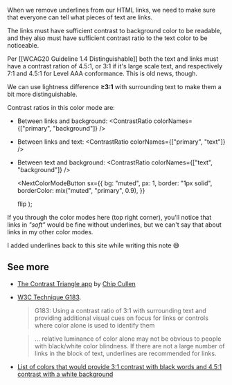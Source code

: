 

When we remove underlines from our HTML links, we need to make sure that
everyone can tell what pieces of text are links.

The links must have sufficient contrast to background color to be readable,
and they also must have sufficient contrast ratio to the text color to be
noticeable.

Per [[WCAG20 Guideline 1.4 Distinguishable]] both the text and links must
have a contrast ration of 4.5:1, or 3:1 if it's large scale text, and
respectively 7:1 and 4.5:1 for Level AAA conformance. This is old news,
though.

We can use lightness difference **≥3:1** with surrounding text to make them
a bit more distinguishable.

Contrast ratios in this color mode are:

- Between links and background: <ContrastRatio colorNames={["primary",
  "background"]} />
- Between links and text: <ContrastRatio colorNames={["primary", "text"]} />
- Between text and background: <ContrastRatio colorNames={["text",
  "background"]} />

  <NextColorModeButton
    sx={{
      bg: "muted",
      px: 1,
      border: "1px solid",
      borderColor: mix("muted", "primary", 0.9),
    }}
  >
    flip
  </NextColorModeButton>
);

If you <Flip /> through the color modes here (top right corner), you'll
notice that links in _"soft"_ would be fine without underlines, but we can't
say that about links in my other color modes.

I added underlines back to this site while writing this note 😅

## See more

- [The Contrast Triangle app][contrast-triangle] by
  [Chip Cullen](https://chipcullen.com/)

- [W3C Technique G183][w3c-g183].

  > G183: Using a contrast ratio of 3:1 with surrounding text and providing
  > additional visual cues on focus for links or controls where color alone
  > is used to identify them

  > ... relative luminance of color alone may not be obvious to people with
  > black/white color blindness. If there are not a large number of links in
  > the block of text, underlines are recommended for links.

- [List of colors that would provide 3:1 contrast with black words and 4.5:1 contrast with a white background](https://www.w3.org/TR/2008/NOTE-WCAG20-TECHS-20081211/working-examples/G183/link-contrast.html)

[contrast-triangle]: https://contrast-triangle.com/
[w3c-g183]: https://www.w3.org/TR/2008/NOTE-WCAG20-TECHS-20081211/G183
